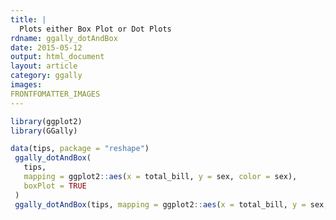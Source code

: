 ```yaml
---
title: |
  Plots either Box Plot or Dot Plots
rdname: ggally_dotAndBox
date: 2015-05-12
output: html_document
layout: article
category: ggally
images:
FRONTFOMATTER_IMAGES
---
```


```r
library(ggplot2)
library(GGally)
```

```r

data(tips, package = "reshape")
 ggally_dotAndBox(
   tips,
   mapping = ggplot2::aes(x = total_bill, y = sex, color = sex),
   boxPlot = TRUE
 )
 ggally_dotAndBox(tips, mapping = ggplot2::aes(x = total_bill, y = sex, color = sex), boxPlot=FALSE)



```